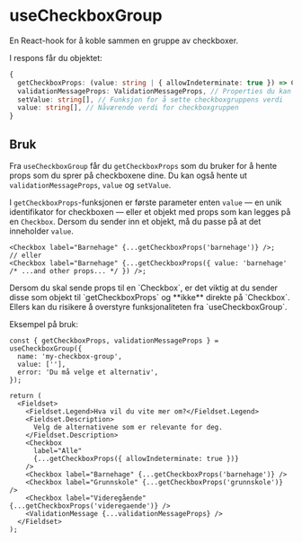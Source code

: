 

<Meta of={Stories} />

# useCheckboxGroup

En React-hook for å koble sammen en gruppe av checkboxer.

<Primary />
<Controls of={Stories.Default} />

I respons får du objektet:

```ts
{
  getCheckboxProps: (value: string | { allowIndeterminate: true }) => CheckboxProps, // Returnerer props du kan spre på <Checkbox /> eller <input type="checkbox" />
  validationMessageProps: ValidationMessageProps, // Properties du kan valgfritt spre på ValidationMessage
  setValue: string[], // Funksjon for å sette checkboxgruppens verdi
  value: string[], // Nåværende verdi for checkboxgruppen
}
```

## Bruk

Fra `useCheckboxGroup` får du `getCheckboxProps` som du bruker for å hente props som du sprer på checkboxene dine.
Du kan også hente ut `validationMessageProps`, `value` og `setValue`.

I `getCheckboxProps`-funksjonen er første parameter enten `value` — en unik identifikator for checkboxen — eller et objekt med props som kan legges på en `Checkbox`. Dersom du sender inn et objekt, må du passe på at det inneholder `value`.

```tsx
<Checkbox label="Barnehage" {...getCheckboxProps('barnehage')} />;
// eller
<Checkbox label="Barnehage" {...getCheckboxProps({ value: 'barnehage' /* ...and other props... */ }) />;
```

<SimpleAlert type="info" heading="Tips">
  Dersom du skal sende props til en `Checkbox`, er det viktig at du sender disse
  som objekt til `getCheckboxProps` og **ikke** direkte på `Checkbox`. Ellers
  kan du risikere å overstyre funksjonaliteten fra `useCheckboxGroup`.
</SimpleAlert>

Eksempel på bruk:

```tsx
const { getCheckboxProps, validationMessageProps } = useCheckboxGroup({
  name: 'my-checkbox-group',
  value: [''],
  error: 'Du må velge et alternativ',
});

return (
  <Fieldset>
    <Fieldset.Legend>Hva vil du vite mer om?</Fieldset.Legend>
    <Fieldset.Description>
      Velg de alternativene som er relevante for deg.
    </Fieldset.Description>
    <Checkbox
      label="Alle"
      {...getCheckboxProps({ allowIndeterminate: true })}
    />
    <Checkbox label="Barnehage" {...getCheckboxProps('barnehage')} />
    <Checkbox label="Grunnskole" {...getCheckboxProps('grunnskole')} />
    <Checkbox label="Videregående" {...getCheckboxProps('videregaende')} />
    <ValidationMessage {...validationMessageProps} />
  </Fieldset>
);
```
